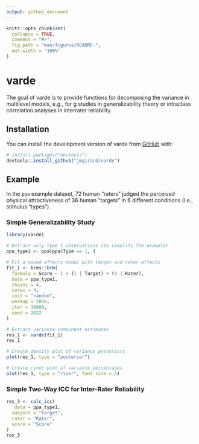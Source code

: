 ```yaml
---
output: github_document
---
```


<!-- README.md is generated from README.Rmd. Please edit that file -->

```r
knitr::opts_chunk$set(
  collapse = TRUE,
  comment = "#>",
  fig.path = "man/figures/README-",
  out.width = "100%"
)
```

# varde

<!-- badges: start -->
<!-- badges: end -->

The goal of varde is to provide functions for decomposing the variance in multilevel models, e.g., for g studies in generalizability theory or intraclass correlation analyses in interrater reliability.

## Installation

You can install the development version of varde from [GitHub](https://github.com/) with:

``` r
# install.packages("devtools")
devtools::install_github("jmgirard/varde")
```

## Example

In the `ppa` example dataset, 72 human "raters" judged the perceived physical attractiveness of 36 human "targets" in 6 different conditions (i.e., stimulus "types").

### Simple Generalizability Study

```r
library(varde)

# Extract only type 1 observations (to simplify the example)
ppa_type1 <- ppa[ppa$Type == 1, ]

# Fit a mixed effects model with target and rater effects
fit_1 <- brms::brm(
  formula = Score ~ 1 + (1 | Target) + (1 | Rater),
  data = ppa_type1,
  chains = 4,
  cores = 4,
  init = "random",
  warmup = 5000,
  iter = 10000,
  seed = 2022
)

# Extract variance component estimates
res_1 <- varde(fit_1)
res_1

# Create density plot of variance posteriors
plot(res_1, type = "posterior")

# Create river plot of variance percentages
plot(res_1, type = "river", font_size = 4)
```

### Simple Two-Way ICC for Inter-Rater Reliability

```r
res_3 <- calc_icc(
  .data = ppa_type1, 
  subject = "Target",
  rater = "Rater",
  score = "Score"
)
res_3
```
